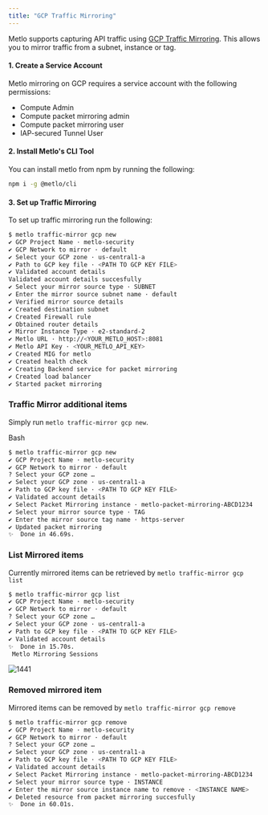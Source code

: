 ```yaml
---
title: "GCP Traffic Mirroring"
---
```


Metlo supports capturing API traffic using
[GCP Traffic Mirroring](https://cloud.google.com/vpc/packet-mirroring). This
allows you to mirror traffic from a subnet, instance or tag.

#### 1. Create a Service Account

Metlo mirroring on GCP requires a service account with the following
permissions:

- Compute Admin
- Compute packet mirroring admin
- Compute packet mirroring user
- IAP-secured Tunnel User

#### 2. Install Metlo's CLI Tool

You can install metlo from npm by running the following:

```bash Bash
npm i -g @metlo/cli
```

#### 3. Set up Traffic Mirroring

To set up traffic mirroring run the following:

```bash Bash
$ metlo traffic-mirror gcp new
✔ GCP Project Name · metlo-security
✔ GCP Network to mirror · default
✔ Select your GCP zone · us-central1-a
✔ Path to GCP key file · <PATH TO GCP KEY FILE>
✔ Validated account details
Validated account details succesfully
✔ Select your mirror source type · SUBNET
✔ Enter the mirror source subnet name · default
✔ Verified mirror source details
✔ Created destination subnet
✔ Created Firewall rule
✔ Obtained router details
✔ Mirror Instance Type · e2-standard-2
✔ Metlo URL · http://<YOUR_METLO_HOST>:8081
✔ Metlo API Key · <YOUR_METLO_API_KEY>
✔ Created MIG for metlo
✔ Created health check
✔ Creating Backend service for packet mirroring
✔ Created load balancer
✔ Started packet mirroring
```

### Traffic Mirror additional items

Simply run `metlo traffic-mirror gcp new`.

Bash

```bash Bash
$ metlo traffic-mirror gcp new
✔ GCP Project Name · metlo-security
✔ GCP Network to mirror · default
? Select your GCP zone …
✔ Select your GCP zone · us-central1-a
✔ Path to GCP key file · <PATH TO GCP KEY FILE>
✔ Validated account details
✔ Select Packet Mirroring instance · metlo-packet-mirroring-ABCD1234
✔ Select your mirror source type · TAG
✔ Enter the mirror source tag name · https-server
✔ Updated packet mirroring
✨  Done in 46.69s.
```

### List Mirrored items

Currently mirrored items can be retrieved by `metlo traffic-mirror gcp list`

```bash Bash
$ metlo traffic-mirror gcp list
✔ GCP Project Name · metlo-security
✔ GCP Network to mirror · default
? Select your GCP zone …
✔ Select your GCP zone · us-central1-a
✔ Path to GCP key file · <PATH TO GCP KEY FILE>
✔ Validated account details
✨  Done in 15.70s.
 Metlo Mirroring Sessions
```

![1441](/images/c793811-Screenshot_2022-11-17_at_12.23.32_AM.png "Screenshot 2022-11-17 at 12.23.32 AM.png")

### Removed mirrored item

Mirrored items can be removed by `metlo traffic-mirror gcp remove`

```bash Bash
$ metlo traffic-mirror gcp remove
✔ GCP Project Name · metlo-security
✔ GCP Network to mirror · default
? Select your GCP zone …
✔ Select your GCP zone · us-central1-a
✔ Path to GCP key file · <PATH TO GCP KEY FILE>
✔ Validated account details
✔ Select Packet Mirroring instance · metlo-packet-mirroring-ABCD1234
✔ Select your mirror source type · INSTANCE
✔ Enter the mirror source instance name to remove · <INSTANCE NAME>
✔ Deleted resource from packet mirroring succesfully
✨  Done in 60.01s.
```

